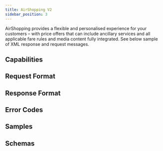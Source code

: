 ```yaml
---
title: AirShopping V2
sidebar_position: 3
---
```

AirShopping provides a flexible and personalised experience for your customers – with price offers that can include ancillary services and all applicable fare rules and media content fully integrated. See below sample of XML response and request messages.

## Capabilities

## Request Format

## Response Format

## Error Codes

## Samples

## Schemas
